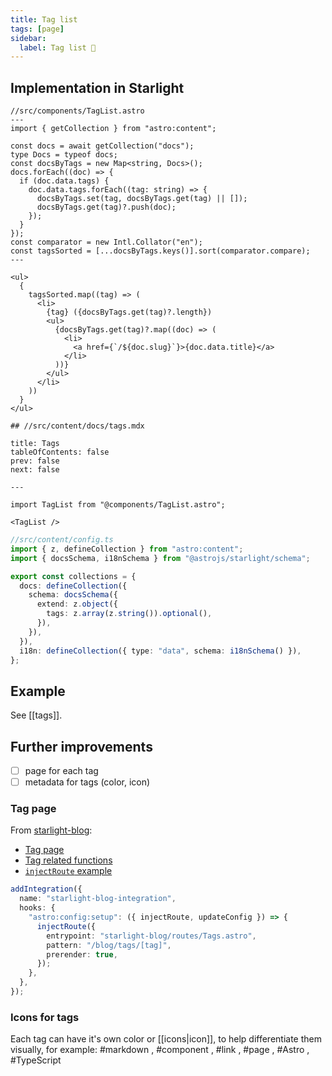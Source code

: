 ```yaml
---
title: Tag list
tags: [page]
sidebar:
  label: Tag list 🚧
---
```


## Implementation in Starlight

```astro
//src/components/TagList.astro
---
import { getCollection } from "astro:content";

const docs = await getCollection("docs");
type Docs = typeof docs;
const docsByTags = new Map<string, Docs>();
docs.forEach((doc) => {
  if (doc.data.tags) {
    doc.data.tags.forEach((tag: string) => {
      docsByTags.set(tag, docsByTags.get(tag) || []);
      docsByTags.get(tag)?.push(doc);
    });
  }
});
const comparator = new Intl.Collator("en");
const tagsSorted = [...docsByTags.keys()].sort(comparator.compare);
---

<ul>
  {
    tagsSorted.map((tag) => (
      <li>
        {tag} ({docsByTags.get(tag)?.length})
        <ul>
          {docsByTags.get(tag)?.map((doc) => (
            <li>
              <a href={`/${doc.slug}`}>{doc.data.title}</a>
            </li>
          ))}
        </ul>
      </li>
    ))
  }
</ul>
```

```mdx
## //src/content/docs/tags.mdx

title: Tags
tableOfContents: false
prev: false
next: false

---

import TagList from "@components/TagList.astro";

<TagList />
```

```ts
//src/content/config.ts
import { z, defineCollection } from "astro:content";
import { docsSchema, i18nSchema } from "@astrojs/starlight/schema";

export const collections = {
  docs: defineCollection({
    schema: docsSchema({
      extend: z.object({
        tags: z.array(z.string()).optional(),
      }),
    }),
  }),
  i18n: defineCollection({ type: "data", schema: i18nSchema() }),
};
```

## Example

See [[tags]].

## Further improvements

- [ ] page for each tag
- [ ] metadata for tags (color, icon)

### Tag page

From [starlight-blog](https://github.com/HiDeoo/starlight-blog):

- [Tag page](https://github.com/HiDeoo/starlight-blog/blob/main/packages/starlight-blog/routes/Tags.astro)
- [Tag related functions](https://github.com/HiDeoo/starlight-blog/blob/main/packages/starlight-blog/libs/tags.ts)
- [`injectRoute` example](https://github.com/HiDeoo/starlight-blog/blob/main/packages/starlight-blog/index.ts#L29-L33)

```ts
addIntegration({
  name: "starlight-blog-integration",
  hooks: {
    "astro:config:setup": ({ injectRoute, updateConfig }) => {
      injectRoute({
        entrypoint: "starlight-blog/routes/Tags.astro",
        pattern: "/blog/tags/[tag]",
        prerender: true,
      });
    },
  },
});
```

### Icons for tags


Each tag can have it's own color or [[icons|icon]], to help differentiate them visually, for example: #markdown <TeenyiconsMarkdownOutline class="icon text" />, #component <BxBxsComponent class="icon text" />, #link <MaterialSymbolsLink class="icon text" />, #page <IconoirEmptyPage class="icon text" />, #Astro <LogosAstroIcon class="icon text" />, #TypeScript <LogosTypescriptIcon class="icon text" />
